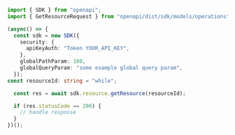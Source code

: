 ```typescript showLineNumbers copy filename="Get Resource usage example"
import { SDK } from "openapi";
import { GetResourceRequest } from "openapi/dist/sdk/models/operations";

(async() => {
  const sdk = new SDK({
    security: {
      apiKeyAuth: "Token YOUR_API_KEY",
    },
    globalPathParam: 100,
    globalQueryParam: "some example global query param",
  });
const resourceId: string = "while";

  const res = await sdk.resource.getResource(resourceId);

  if (res.statusCode == 200) {
    // handle response
  }
})();
```
